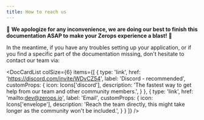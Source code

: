 ```yaml
---
title: How to reach us
---
```



:construction: **We apologize for any inconvenience, we are doing our best to finish this documentation ASAP to make your Zerops experience a blast!** :construction:

In the meantime, if you have any troubles setting up your application, or if you find a specific part of the documentation missing, don't hesitate to contact our team via:

<DocCardList colSize={6} items={[
  {
    type: 'link',
    href: 'https://discord.com/invite/WDvCZ54',
    label: 'Discord - recommended',
    customProps: {
      icon: Icons['discord'],
      description: 'The fastest way to get help from our team and other community members.',
    }
  },
  {
    type: 'link',
    href: 'mailto:dev@zerops.io',
    label: 'Email',
    customProps: {
      icon: Icons['envelope'],
      description: 'Reach the team directly, this might take longer as the community won\'t be included.',
    }
  }
]} />

